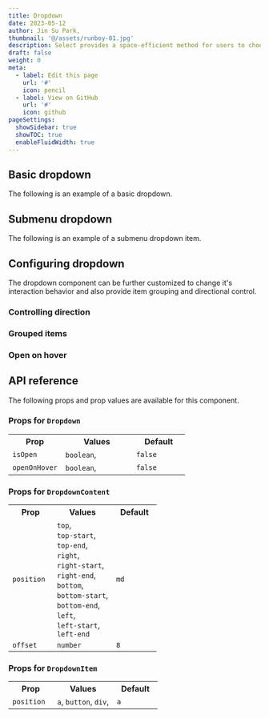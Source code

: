 ```yaml
---
title: Dropdown
date: 2023-05-12
author: Jin Su Park,
thumbnail: '@/assets/runboy-01.jpg'
description: Select provides a space-efficient method for users to choose one option from a list
draft: false
weight: 0
meta:
  - label: Edit this page
    url: '#'
    icon: pencil
  - label: View on GitHub
    url: '#'
    icon: github
pageSettings:
  showSidebar: true
  showTOC: true
  enableFluidWidth: true
---
```



## Basic dropdown

The following is an example of a basic dropdown.

<RinseUI2 url="/components/dropdown/basic-dropdown" />

## Submenu dropdown

The following is an example of a submenu dropdown item.

<RinseUI2 url="/components/dropdown/submenu-dropdown" />

## Configuring dropdown

The dropdown component can be further customized to change it's interaction behavior and also provide item grouping and directional control.

### Controlling direction

<RinseUI2 url="/components/dropdown/controlling-direction" />

### Grouped items

<RinseUI2 url="/components/dropdown/grouped-items" />

### Open on hover

<RinseUI2 url="/components/dropdown/open-on-hover" />

## API reference

The following props and prop values are available for this component.

### Props for <code class="mx-1.5 inline-flex rounded-md bg-slate-100 px-2.5 py-1 text-sm font-medium text-slate-500">Dropdown</code>

<table class="props-table">
  <tr>
    <th width="30%">Prop</th>
    <th>Values</th>
    <th width="30%">Default</th>
  </tr>
  <tr>
    <td>
      <code>isOpen</code>
    </td>
    <td>
      <code>boolean</code>,
    </td>
    <td>
      <code>false</code>
    </td>
  </tr>
  <tr>
    <td>
      <code>openOnHover</code>
    </td>
    <td>
      <code>boolean</code>,
    </td>
    <td>
      <code>false</code>
    </td>
  </tr>
</table>

### Props for <code class="mx-1.5 inline-flex rounded-md bg-slate-100 px-2.5 py-1 text-sm font-medium text-slate-500">DropdownContent</code>

<table class="props-table">
  <tr>
    <th width="30%">Prop</th>
    <th>Values</th>
    <th width="30%">Default</th>
  </tr>
  <tr>
    <td>
      <code>position</code>
    </td>
    <td>
      <code>top</code>,<br />
      <code>top-start</code>,<br />
      <code>top-end</code>,<br />
      <code>right</code>,<br />
      <code>right-start</code>,<br />
      <code>right-end</code>,<br />
      <code>bottom</code>,<br />
      <code>bottom-start</code>,<br />
      <code>bottom-end</code>,<br />
      <code>left</code>,<br />
      <code>left-start</code>,<br />
      <code>left-end</code>
    </td>
    <td>
      <code>md</code>
    </td>
  </tr>
  <tr>
    <td>
      <code>offset</code>
    </td>
    <td>
      <code>number</code>
    </td>
    <td>
      <code>8</code>
    </td>
  </tr>
</table>

### Props for <code class="mx-1.5 inline-flex rounded-md bg-slate-100 px-2.5 py-1 text-sm font-medium text-slate-500">DropdownItem</code>

<table class="props-table">
  <tr>
    <th width="30%">Prop</th>
    <th>Values</th>
    <th width="30%">Default</th>
  </tr>
  <tr>
    <td>
      <code>position</code>
    </td>
    <td>
      <code>a</code>, <code>button</code>, <code>div</code>,
    </td>
    <td>
      <code>a</code>
    </td>
  </tr>
</table>

